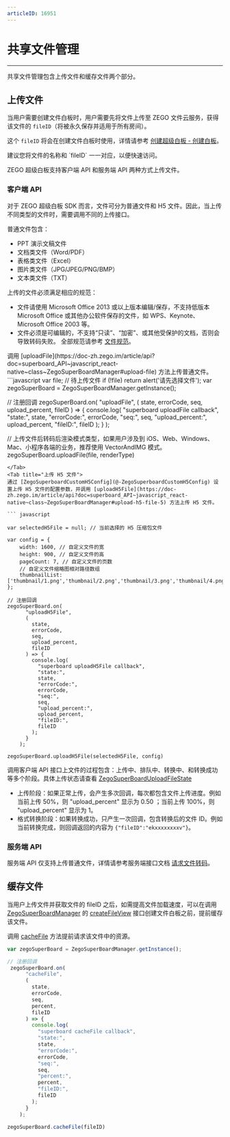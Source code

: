 ```yaml
---
articleID: 16951
---
```



# 共享文件管理

- - -

共享文件管理包含上传文件和缓存文件两个部分。

## 上传文件

当用户需要创建文件白板时，用户需要先将文件上传至 ZEGO 文件云服务，获得该文件的 `fileID`（将被永久保存并适用于所有房间）。

这个 `fileID` 将会在创建文件白板时使用，详情请参考 [创建超级白板 - 创建白板](../Quick%20Start/create%20white%20board.mdx)。

<Note title="说明">
建议您将文件的名称和 `fileID` 一一对应，以便快速访问。
</Note>

ZEGO 超级白板支持客户端 API 和服务端 API 两种方式上传文件。

### 客户端 API

对于 ZEGO 超级白板 SDK 而言，文件可分为普通文件和 H5 文件。因此，当上传不同类型的文件时，需要调用不同的上传接口。

普通文件包含：

- PPT 演示文稿文件
- 文档类文件（Word/PDF）
- 表格类文件（Excel）
- 图片类文件（JPG/JPEG/PNG/BMP）
- 文本类文件（TXT）

<Warning title="注意">
上传的文件必须满足相应的规范：

- 文件请使用 Microsoft Office 2013 或以上版本编辑/保存，不支持低版本 Microsoft Office 或其他办公软件保存的文件，如 WPS、Keynote、Microsoft Office 2003 等。
- 文件必须是可编辑的，不支持“只读”、“加密”、或其他受保护的文档，否则会导致转码失败。
全部规范请参考 [文件规范](../Product%20Desc/Use%20restrictions/fileRule.mdx)。

</Warning>

<Tabs>
<Tab title="上传普通文件">
调用 [uploadFile](https://doc-zh.zego.im/article/api?doc=superboard_API~javascript_react-native~class~ZegoSuperBoardManager#upload-file) 方法上传普通文件。
```javascript
var file; // 待上传文件
if (!file) return alert('请先选择文件');
var zegoSuperBoard = ZegoSuperBoardManager.getInstance();

// 注册回调
zegoSuperBoard.on(
      "uploadFile",
      (
        state,
        errorCode,
        seq,
        upload_percent,
        fileID
      ) => {
        console.log(
          "superboard uploadFile callback",
          "state:",
          state,
          "errorCode:",
          errorCode,
          "seq:",
          seq,
          "upload_percent:",
          upload_percent,
          "fileID:",
          fileID
        );
      }
    );

// 上传文件后转码后渲染模式类型，如果用户涉及到 iOS、Web、Windows、Mac、小程序各端的业务，推荐使用 VectorAndIMG 模式。
zegoSuperBoard.uploadFile(file, renderType)
```
</Tab>
<Tab title="上传 H5 文件">
通过 [ZegoSuperboardCustomH5Config](@-ZegoSuperboardCustomH5Config) 设置上传 H5 文件的配置参数，并调用 [uploadH5File](https://doc-zh.zego.im/article/api?doc=superboard_API~javascript_react-native~class~ZegoSuperBoardManager#upload-h5-file-5) 方法上传 H5 文件。

``` javascript

var selectedH5File = null; // 当前选择的 H5 压缩包文件

var config = {
    width: 1600, // 自定义文件的宽
    height: 900, // 自定义文件的高
    pageCount: 7, // 自定义文件的页数
    // 自定义文件缩略图相对路径数组
    thumbnailList: ['thumbnail/1.png','thumbnail/2.png','thumbnail/3.png','thumbnail/4.png','thumbnail/5.png','thumbnail/6.png','thumbnail/7.png']
};

// 注册回调
zegoSuperBoard.on(
      "uploadH5File",
      (
        state,
        errorCode,
        seq,
        upload_percent,
        fileID
      ) => {
        console.log(
          "superboard uploadH5File callback",
          "state:",
          state,
          "errorCode:",
          errorCode,
          "seq:",
          seq,
          "upload_percent:",
          upload_percent,
          "fileID:",
          fileID
        );
      }
    );

zegoSuperBoard.uploadH5File(selectedH5File, config)
```
</Tab>
</Tabs>

调用客户端 API 接口上文件的过程包含：上传中、排队中、转换中、和转换成功等多个阶段。具体上传状态请查看 [ZegoSuperBoardUploadFileState](@-ZegoSuperBoardUploadFileState)

- 上传阶段：如果正常上传，会产生多次回调，每次都包含文件上传进度。例如当前上传 50%，则 "upload_percent" 显示为 0.50 ；当前上传 100%，则 "upload_percent" 显示为 1。
- 格式转换阶段：如果转换成功，只产生一次回调，包含转换后的文件 ID。例如当前转换完成，则回调返回的内容为 `{"fileID":"ekxxxxxxxxv"}`。

### 服务端 API

服务端 API 仅支持上传普通文件，详情请参考服务端接口文档 [请求文件转码](/super-board-server/cvt-doc)。

## 缓存文件

当用户上传文件并获取文件的 fileID 之后，如需提高文件加载速度，可以在调用 [ZegoSuperBoardManager](@-ZegoSuperBoardManager) 的 [createFileView](@createFileView) 接口创建文件白板之前，提前缓存该文件。

调用 [cacheFile](https://doc-zh.zego.im/article/api?doc=superboard_API~javascript_react-native~class~ZegoSuperBoardManager#cache-file) 方法提前请求该文件中的资源。

``` javascript
var zegoSuperBoard = ZegoSuperBoardManager.getInstance();

// 注册回调
 zegoSuperBoard.on(
      "cacheFile",
      (
        state,
        errorCode,
        seq,
        percent,
        fileID
      ) => {
        console.log(
          "superboard cacheFile callback",
          "state:",
          state,
          "errorCode:",
          errorCode,
          "seq:",
          seq,
          "percent:",
          percent,
          "fileID:",
          fileID
        );
      }
    );

zegoSuperBoard.cacheFile(fileID)

```
